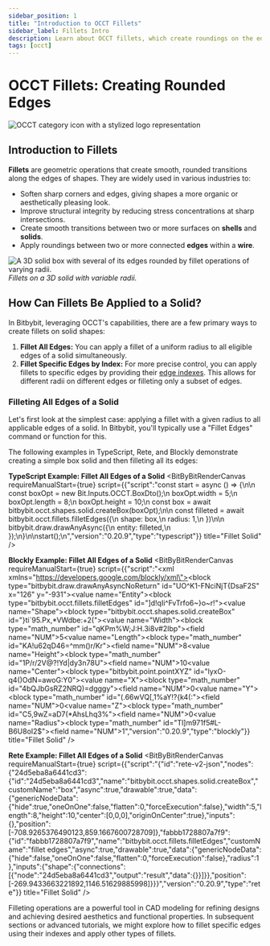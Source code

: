```yaml
---
sidebar_position: 1
title: "Introduction to OCCT Fillets"
sidebar_label: Fillets Intro
description: Learn about OCCT fillets, which create roundings on the edges of shapes (solids, shells, or wires) to produce smooth transitions, with examples in Bitbybit.
tags: [occt]
---
```



# OCCT Fillets: Creating Rounded Edges

<img 
  class="category-icon-small" 
  src="https://s.bitbybit.dev/assets/icons/white/occt-icon.svg" 
  alt="OCCT category icon with a stylized logo representation" 
  title="OCCT category icon" />

## Introduction to Fillets

**Fillets** are geometric operations that create smooth, rounded transitions along the edges of shapes. They are widely used in various industries to:
*   Soften sharp corners and edges, giving shapes a more organic or aesthetically pleasing look.
*   Improve structural integrity by reducing stress concentrations at sharp intersections.
*   Create smooth transitions between two or more surfaces on **shells** and **solids**.
*   Apply roundings between two or more connected **edges** within a **wire**.

![A 3D solid box with several of its edges rounded by fillet operations of varying radii.](https://ik.imagekit.io/bitbybit/app/assets/start/general/editor-categories/variable-fillet.jpeg "Fillets on a 3D solid")
*Fillets on a 3D solid with variable radii.*

## How Can Fillets Be Applied to a Solid?

In Bitbybit, leveraging OCCT's capabilities, there are a few primary ways to create fillets on solid shapes:

1.  **Fillet All Edges:** You can apply a fillet of a uniform radius to all eligible edges of a solid simultaneously.
2.  **Fillet Specific Edges by Index:** For more precise control, you can apply fillets to specific edges by providing their [edge indexes](/learn/code/common/occt/shapes/edge/edge-indexes). This allows for different radii on different edges or filleting only a subset of edges.

### Filleting All Edges of a Solid

Let's first look at the simplest case: applying a fillet with a given radius to all applicable edges of a solid. In Bitbybit, you'll typically use a "Fillet Edges" command or function for this.

The following examples in TypeScript, Rete, and Blockly demonstrate creating a simple box solid and then filleting all its edges:

**TypeScript Example: Fillet All Edges of a Solid**
<BitByBitRenderCanvas
  requireManualStart={true}
  script={{"script":"const start = async () => {\n\n    const boxOpt = new Bit.Inputs.OCCT.BoxDto();\n    boxOpt.width = 5;\n    boxOpt.length = 8;\n    boxOpt.height = 10;\n    const box = await bitbybit.occt.shapes.solid.createBox(boxOpt);\n\n    const filleted = await bitbybit.occt.fillets.filletEdges({\n        shape: box,\n        radius: 1,\n    })\n\n    bitbybit.draw.drawAnyAsync({\n        entity: filleted,\n    });\n}\n\nstart();\n","version":"0.20.9","type":"typescript"}}
  title="Fillet Solid"
/>

**Blockly Example: Fillet All Edges of a Solid**
<BitByBitRenderCanvas
  requireManualStart={true}
  script={{"script":"<xml xmlns=\"https://developers.google.com/blockly/xml\"><block type=\"bitbybit.draw.drawAnyAsyncNoReturn\" id=\"UO^K1-FNciNjT{DsaF2S\" x=\"126\" y=\"-931\"><value name=\"Entity\"><block type=\"bitbybit.occt.fillets.filletEdges\" id=\"]d!qIi^FvTrfo6~}o~r!\"><value name=\"Shape\"><block type=\"bitbybit.occt.shapes.solid.createBox\" id=\"}ti`95.Px,*VWdbe:+2(\"><value name=\"Width\"><block type=\"math_number\" id=\"qKPm%W;J:H.3i8v#2Ibp\"><field name=\"NUM\">5</field></block></value><value name=\"Length\"><block type=\"math_number\" id=\"KA!u62qD46=^mm()r/Kr\"><field name=\"NUM\">8</field></block></value><value name=\"Height\"><block type=\"math_number\" id=\"1P/r/2V@?!Yd|dy3n78U\"><field name=\"NUM\">10</field></block></value><value name=\"Center\"><block type=\"bitbybit.point.pointXYZ\" id=\"lyxO-q4()OdN=awoG:Y0\"><value name=\"X\"><block type=\"math_number\" id=\"4bQJbGsRZ2NRQ)=dgggy\"><field name=\"NUM\">0</field></block></value><value name=\"Y\"><block type=\"math_number\" id=\"(.66wVQ[,1%aY!?{k4(:\"><field name=\"NUM\">0</field></block></value><value name=\"Z\"><block type=\"math_number\" id=\"C5,9wZ=aD7(*AhsLhq3%\"><field name=\"NUM\">0</field></block></value></block></value></block></value><value name=\"Radius\"><block type=\"math_number\" id=\"Tl]m971f5#L-B6U8oI2$\"><field name=\"NUM\">1</field></block></value></block></value></block></xml>","version":"0.20.9","type":"blockly"}}
  title="Fillet Solid"
/>

**Rete Example: Fillet All Edges of a Solid**
<BitByBitRenderCanvas
  requireManualStart={true}
  script={{"script":"{\"id\":\"rete-v2-json\",\"nodes\":{\"24d5eba8a6441cd3\":{\"id\":\"24d5eba8a6441cd3\",\"name\":\"bitbybit.occt.shapes.solid.createBox\",\"customName\":\"box\",\"async\":true,\"drawable\":true,\"data\":{\"genericNodeData\":{\"hide\":true,\"oneOnOne\":false,\"flatten\":0,\"forceExecution\":false},\"width\":5,\"length\":8,\"height\":10,\"center\":[0,0,0],\"originOnCenter\":true},\"inputs\":{},\"position\":[-708.9265376490123,859.1667600728709]},\"fabbb1728807a7f9\":{\"id\":\"fabbb1728807a7f9\",\"name\":\"bitbybit.occt.fillets.filletEdges\",\"customName\":\"fillet edges\",\"async\":true,\"drawable\":true,\"data\":{\"genericNodeData\":{\"hide\":false,\"oneOnOne\":false,\"flatten\":0,\"forceExecution\":false},\"radius\":1},\"inputs\":{\"shape\":{\"connections\":[{\"node\":\"24d5eba8a6441cd3\",\"output\":\"result\",\"data\":{}}]}},\"position\":[-269.9433663221892,1146.51629885998]}}}","version":"0.20.9","type":"rete"}}
  title="Fillet Solid"
/>

Filleting operations are a powerful tool in CAD modeling for refining designs and achieving desired aesthetics and functional properties. In subsequent sections or advanced tutorials, we might explore how to fillet specific edges using their indexes and apply other types of fillets.